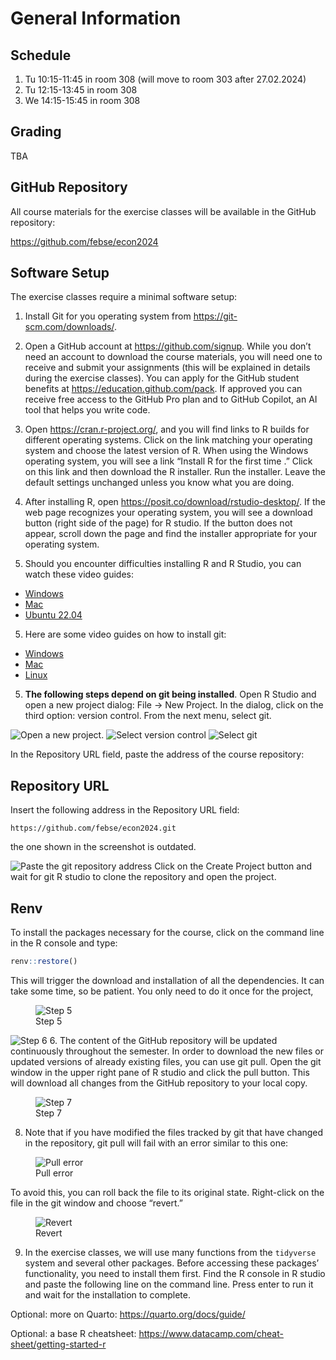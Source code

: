 # General Information {.unnumbered}

## Schedule

1.  Tu 10:15-11:45 in room 308 (will move to room 303 after 27.02.2024)
2.  Tu 12:15-13:45 in room 308
3.  We 14:15-15:45 in room 308

## Grading

TBA

## GitHub Repository

All course materials for the exercise classes will be available in the GitHub repository:

<https://github.com/febse/econ2024>

## Software Setup

The exercise classes require a minimal software setup:

1.  Install Git for you operating system from [https://git-scm.com/downloads/](https://git-scm.com/downloads).

2.  Open a GitHub account at <https://github.com/signup>. While you don't need an account to download the course materials, you will need one to receive and submit your assignments (this will be explained in details during the exercise classes). You can apply for the GitHub student benefits at <https://education.github.com/pack>. If approved you can receive free access to the GitHub Pro plan and to GitHub Copilot, an AI tool that helps you write code.

3.  Open <https://cran.r-project.org/>, and you will find links to R builds for different operating systems. Click on the link matching your operating system and choose the latest version of R. When using the Windows operating system, you will see a link "Install R for the first time ." Click on this link and then download the R installer. Run the installer. Leave the default settings unchanged unless you know what you are doing.

4.  After installing R, open <https://posit.co/download/rstudio-desktop/>. If the web page recognizes your operating system, you will see a download button (right side of the page) for R studio. If the button does not appear, scroll down the page and find the installer appropriate for your operating system.

5.  Should you encounter difficulties installing R and R Studio, you can watch these video guides:

-   [Windows](https://www.youtube.com/watch?v=YrEe2TLr3MI)
-   [Mac](https://www.youtube.com/watch?v=n8kP7c_QbLA)
-   [Ubuntu 22.04](https://www.youtube.com/watch?v=NFEDEXWomI4)

5.  Here are some video guides on how to install git:

-   [Windows](https://www.youtube.com/watch?v=AdzKzlp66sQ)
-   [Mac](https://www.youtube.com/watch?v=hMEyBtsuAJE)
-   [Linux](https://www.youtube.com/watch?v=bc3_FL9zWWs)

5.  **The following steps depend on git being installed**. Open R Studio and open a new project dialog: File -\> New Project. In the dialog, click on the third option: version control. From the next menu, select git.

![Open a new project.](figures/RStudio_new_project_1.png) ![Select version control](figures/RStudio_new_project_2.png) ![Select git](figures/RStudio_new_project_3.png)

In the Repository URL field, paste the address of the course repository:

::: callout-caution
## Repository URL

Insert the following address in the Repository URL field:

```         
https://github.com/febse/econ2024.git
```

the one shown in the screenshot is outdated.
:::

![Paste the git repository address](figures/RStudio_new_project_4.png) Click on the Create Project button and wait for git R studio to clone the repository and open the project.

:::{.callout-caution}
## Renv

To install the packages necessary for the course, click on the command line
in the R console and type:

```r
renv::restore()
```

This will trigger the download and installation of all the dependencies. 
It can take some time, so be patient. You only need to do it once for the project,
:::

![Step 5](figures/RStudio_new_project_renv.png)

![Step 6](figures/RStudio_new_project_5.png) 6. The content of the GitHub repository will be updated continuously throughout the semester. In order to download the new files or updated versions of already existing files, you can use git pull. Open the git window in the upper right pane of R studio and click the pull button. This will download all changes from the GitHub repository to your local copy.

![Step 7](figures/RStudio_new_project_7.png)

8.  Note that if you have modified the files tracked by git that have changed in the repository, git pull will fail with an error similar to this one:

![Pull error](figures/RStudio_new_project_8.png)

To avoid this, you can roll back the file to its original state. Right-click on the file in the git window and choose "revert."

![Revert](figures/RStudio_new_project_revert.png)

9.  In the exercise classes, we will use many functions from the `tidyverse` system and several other packages. Before accessing these packages' functionality, you need to install them first. Find the R console in R studio and paste the following line on the command line. Press enter to run it and wait for the installation to complete.


Optional: more on Quarto: <https://quarto.org/docs/guide/>

Optional: a base R cheatsheet: <https://www.datacamp.com/cheat-sheet/getting-started-r>

